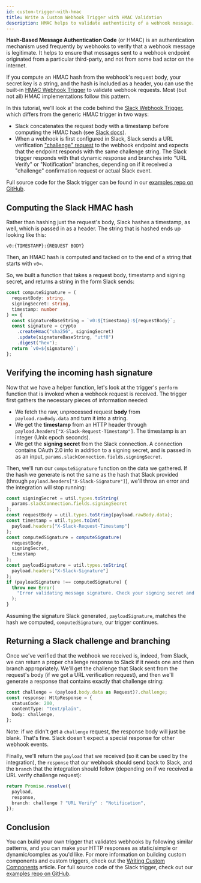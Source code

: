 ```yaml
---
id: custom-trigger-with-hmac
title: Write a Custom Webhook Trigger with HMAC Validation
description: HMAC helps to validate authenticity of a webhook message. Learn how to write a custom trigger that validates HMAC hashes automatically
---
```



**Hash-Based Message Authentication Code** (or HMAC) is an authentication mechanism used frequently by webhooks to verify that a webhook message is legitimate.
It helps to ensure that messages sent to a webhook endpoint originated from a particular third-party, and not from some bad actor on the internet.

If you compute an HMAC hash from the webhook's request body, your secret key is a string, and the hash is included as a header, you can use the built-in [HMAC Webhook Trigger](/composer/builder/builder-components/hash.mdx#hmac-webhook-trigger) to validate webhook requests.
Most (but not all) HMAC implementations follow this pattern.

In this tutorial, we'll look at the code behind the [Slack Webhook Trigger](/composer/builder/builder-components/slack.mdx#webhook), which differs from the generic HMAC trigger in two ways:

- Slack concatenates the request body with a timestamp before computing the HMAC hash (see [Slack docs](https://api.slack.com/authentication/verifying-requests-from-slack#verifying-requests-from-slack-using-signing-secrets__a-recipe-for-security__step-by-step-walk-through-for-validating-a-request)).
- When a webhook is first configured in Slack, Slack sends a URL verification ["challenge" request](https://api.slack.com/apis/connections/events-api#the-events-api__subscribing-to-event-types__events-api-request-urls__request-url-configuration--verification__url-verification-handshake) to the webhook endpoint and expects that the endpoint responds with the same challenge string.
  The Slack trigger responds with that dynamic response and branches into "URL Verify" or "Notification" branches, depending on if it received a "challenge" confirmation request or actual Slack event.

Full source code for the Slack trigger can be found in our [examples repo on GitHub](https://github.com/prismatic-io/examples/blob/main/components/slack/src/triggers.ts).

## Computing the Slack HMAC hash

Rather than hashing just the request's body, Slack hashes a timestamp, as well, which is passed in as a header.
The string that is hashed ends up looking like this:

```
v0:{TIMESTAMP}:{REQUEST BODY}
```

Then, an HMAC hash is computed and tacked on to the end of a string that starts with `v0=`.

So, we built a function that takes a request body, timestamp and signing secret, and returns a string in the form Slack sends:

```typescript title="Helper function to compute Slack hashes"
const computeSignature = (
  requestBody: string,
  signingSecret: string,
  timestamp: number
) => {
  const signatureBaseString = `v0:${timestamp}:${requestBody}`;
  const signature = crypto
    .createHmac("sha256", signingSecret)
    .update(signatureBaseString, "utf8")
    .digest("hex");
  return `v0=${signature}`;
};
```

## Verifying the incoming hash signature

Now that we have a helper function, let's look at the trigger's `perform` function that is invoked when a webhook request is received.
The trigger first gathers the necessary pieces of information needed:

- We fetch the raw, unprocessed request **body** from `payload.rawBody.data` and turn it into a string.
- We get the **timestamp** from an HTTP header through `payload.headers["X-Slack-Request-Timestamp"]`.
  The timestamp is an integer (Unix epoch seconds).
- We get the **signing secret** from the Slack connection.
  A connection contains OAuth 2.0 info in addition to a signing secret, and is passed in as an input, `params.slackConnection.fields.signingSecret`.

Then, we'll run our `computeSignature` function on the data we gathered.
If the hash we generate is not the same as the hash that Slack provided (through `payload.headers["X-Slack-Signature"]`), we'll throw an error and the integration will stop running:

```typescript title="Check Slack HMAC hash"
const signingSecret = util.types.toString(
  params.slackConnection.fields.signingSecret
);
const requestBody = util.types.toString(payload.rawBody.data);
const timestamp = util.types.toInt(
  payload.headers["X-Slack-Request-Timestamp"]
);
const computedSignature = computeSignature(
  requestBody,
  signingSecret,
  timestamp
);
const payloadSignature = util.types.toString(
  payload.headers["X-Slack-Signature"]
);
if (payloadSignature !== computedSignature) {
  throw new Error(
    "Error validating message signature. Check your signing secret and verify that this message came from Slack."
  );
}
```

Assuming the signature Slack generated, `payloadSignature`, matches the hash we computed, `computedSignature`, our trigger continues.

## Returning a Slack challenge and branching

Once we've verified that the webhook we received is, indeed, from Slack, we can return a proper challenge response to Slack if it needs one and then branch appropriately.
We'll get the challenge that Slack sent from the request's body (if we got a URL verification request), and then we'll generate a response that contains exactly that challenge string:

```typescript
const challenge = (payload.body.data as Request)?.challenge;
const response: HttpResponse = {
  statusCode: 200,
  contentType: "text/plain",
  body: challenge,
};
```

Note: if we didn't get a `challenge` request, the response body will just be blank.
That's fine.
Slack doesn't expect a special response for other webhook events.

Finally, we'll return the `payload` that we received (so it can be used by the integration), the `response` that our webhook should send back to Slack, and the `branch` that the integration should follow (depending on if we received a URL verify challenge request):

```typescript
return Promise.resolve({
  payload,
  response,
  branch: challenge ? "URL Verify" : "Notification",
});
```

## Conclusion

You can build your own trigger that validates webhooks by following similar patterns, and you can make your HTTP responses as static/simple or dynamic/complex as you'd like.
For more information on building custom components and custom triggers, check out the [Writing Custom Components](/composer/builder/custom-components/writing-custom-components.mdx) article.
For full source code of the Slack trigger, check out our [examples repo on GitHub](https://github.com/prismatic-io/examples/blob/main/components/slack/src/triggers.ts).
